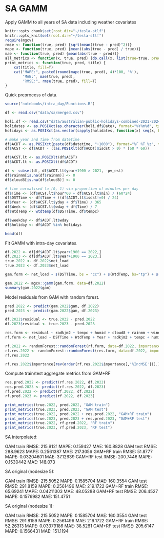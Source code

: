 
# SA GAMM
Apply GAMM to all years of SA data including weather covariates

```r
knitr::opts_chunk$set(root.dir="~/tesla-stlf")
knitr::opts_knit$set(root.dir="~/tesla-stlf")
require(mgcv)
rmse <- function(true, pred) {sqrt(mean((true - pred)^2))}
mape <- function(true, pred) {mean((abs(true - pred) / true))}
mae <- function(true, pred) {mean(abs(true - pred))}
all_metrics <- function(x, true, pred) {do.call(x, list(true=true, pred=pred))}
print_metrics <- function(true, pred, title) {
    cat(title, fill=T)
    cat("MAPE:", paste0(round(mape(true, pred), 4)*100, '%'),
        "MAE:", mae(true, pred),
        "RMSE:", rmse(true, pred), fill=T)
}
```

Quick preprocess of data.

```r
source("notebooks/intra_day/Functions.R")

df <- read.csv("data/sa/merged.csv")

holi.df <- read.csv("data/australian-public-holidays-combined-2021-2024.csv")
holidates <- as.POSIXct(as.character(holi.df$Date), format="%Y%m%d", tz="Australia/South")
holidays <- as.POSIXct(as.vector(sapply(holidates, function(x) seq(x, by=1800, length.out=48))), tz="Australia/South")

# make year and Time from datetime
df$ACDT <- as.POSIXct(paste(df$datetime, "+1000"), format="%F %T %z", tz="Australia/South")
df$ACST <- df$ACDT - ((as.POSIXlt(df$ACDT)$isdst > 0) * (60 * 60))

df$ACST.lt <- as.POSIXlt(df$ACST)
df$ACDT.lt <- as.POSIXlt(df$ACDT)

df <- subset(df, df$ACDT.lt$year+1900 > 2021, -pv_est)
df$rainmm[is.na(df$rainmm)] <- 0
df$cloud8[is.na(df$cloud8)] <- 0

# time normalised to [0, 1) via proportion of minutes per day
df$Time <- (df$ACST.lt$hour*60 + df$ACST.lt$min) / (60*24)
df$DSTTime <- df$Time + ((df$ACDT.lt$isdst!=0) / 24)
df$Year <- (df$ACST.lt$yday + df$Time) / 365
df$Week <- (df$ACST.lt$wday + df$Time) / 7
df$WtdTemp <- wtdtemp(df$DSTTime, df$tempc)

df$weekday <- df$ACDT.lt$wday
df$holiday <- df$ACDT %in% holidays

head(df)
```

Fit GAMM with intra-day covariates.

```r
df.2022 <- df[df$ACDT.lt$year+1900 == 2022,]
df.2023 <- df[df$ACDT.lt$year+1900 == 2023,]
true.2022 <- df.2022$net_load
true.2023 <- df.2023$net_load

gam.form <- net_load ~ s(DSTTime, bs = "cc") + s(WtdTemp, bs="tp") + s(Year, bs = "tp")

gam.2022 <- mgcv::gamm(gam.form, data=df.2022)
summary(gam.2022$gam)
```

Model residuals from GAM with random forest.

```r
pred.2022 <- predict(gam.2022$gam, df.2022)
pred.2023 <- predict(gam.2022$gam, df.2023)

df.2022$residual <- true.2022 - pred.2022
df.2023$residual <- true.2023 - pred.2023

res.form <- residual ~ radkjm2 + tempc + humid + cloud8 + rainmm + windk + wdir + weekday + holiday
rf.form <- net_load ~ DSTTime + WtdTemp + Year + radkjm2 + tempc + humid + cloud8 + rainmm + windk + wdir + weekday + holiday

rf.2022 <- randomForest::randomForest(rf.form, data=df.2022, importance=T)
rf.res.2022 <- randomForest::randomForest(res.form, data=df.2022, importance=T)
rf.res.2022
```

```r
rf.res.2022$importance[rev(order(rf.res.2022$importance[,'%IncMSE'])),]
```


Compute train/test aggregate metrics from GAM+RF

```r
res.pred.2022 <- predict(rf.res.2022, df.2022)
res.pred.2023 <- predict(rf.res.2022, df.2023)
rf.pred.2022 <- predict(rf.2022, df.2022)
rf.pred.2023 <- predict(rf.2022, df.2023)

print_metrics(true.2022, pred.2022, "GAM train")
print_metrics(true.2023, pred.2023, "GAM test")
print_metrics(true.2022, pred.2022 + res.pred.2022, "GAM+RF train")
print_metrics(true.2023, pred.2023 + res.pred.2023, "GAM+RF test")
print_metrics(true.2022, rf.pred.2022, "RF train")
print_metrics(true.2023, rf.pred.2023, "RF test")
```
SA interpolated:

GAM train
RMSE: 215.9121 MAPE: 0.159427 MAE: 160.8828
GAM test
RMSE: 288.9623 MAPE: 0.2561387 MAE: 217.3056
GAM+RF train
RMSE: 51.8777 MAPE: 0.03204601 MAE: 37.12639
GAM+RF test
RMSE: 200.7446 MAPE: 0.1530442 MAE: 148.073

SA original (nodesize 5):

GAM train
RMSE: 215.5052 MAPE: 0.1585704 MAE: 160.3554
GAM test
RMSE: 291.8159 MAPE: 0.2561496 MAE: 219.1722
GAM+RF train
RMSE: 65.69241 MAPE: 0.04211303 MAE: 48.05288
GAM+RF test
RMSE: 206.4527 MAPE: 0.1576982 MAE: 151.4751

SA original (nodesize 1):

GAM train
RMSE: 215.5052 MAPE: 0.1585704 MAE: 160.3554
GAM test
RMSE: 291.8159 MAPE: 0.2561496 MAE: 219.1722
GAM+RF train
RMSE: 52.26313 MAPE: 0.03379186 MAE: 38.5281
GAM+RF test
RMSE: 205.6147 MAPE: 0.1566431 MAE: 151.1194
